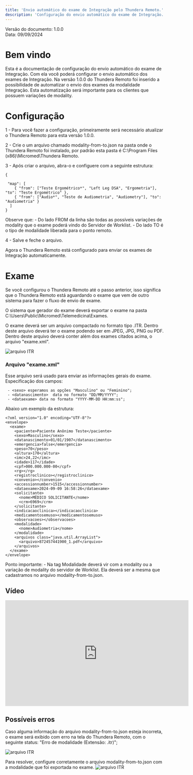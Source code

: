 ```yaml
---
title: 'Envio automático do exame de Integração pelo Thundera Remoto.'
description: 'Configuração do envio automático do exame de Integração.'
---
```


<Note>
  Versão do documento: 1.0.0 <br />
  Data: 09/09/2024
</Note>

# Bem vindo

Esta é a documentação de configuração do envio automático do exame de Integração. Com ela você poderá configurar o envio automático dos exames de Integração.
Na versão 1.0.0 do Thundera Remoto foi inserido a possibilidade de automatizar o envio dos exames da modalidade Integração. Esta automatização será importante para os clientes que possuem variações de modality.

# Configuração

1 - Para você fazer a configuração, primeiramente será necessário atualizar o Thundera Remoto para esta versão 1.0.0.

2 - Crie o um arquivo chamado modality-from-to.json na pasta onde o Thundera Remoto foi instalado, por padrão esta pasta é C:\Program Files (x86)\Micromed\Thundera Remoto.

3 - Após criar o arquivo, abra-o e configuere com a seguinte estrutura:

```Exemplo EXEMPLO
{

 "map": [
    { "from": ["Teste Ergométrico*", "Left Leg DSA", "Ergometria"], "to": "Teste Ergométrico" },
    { "from": ["Audio*", "Teste de Audiometria", "Audiometry"], "to": "Audiometria" }
  ]
}
```

<Note>
Observe que: 
 - Do lado FROM da linha são todas as possíveis variações de modality que o exame poderá vindo do Servidor de Worklist.
 - Do lado TO é o tipo de modalidade liberada para o ponto remoto. 
</Note>

4 - Salve e feche o arquivo.

Agora o Thundera Remoto está configurado para enviar os exames de Integração automaticamente.

# Exame

Se você configurou o Thundera Remoto até o passo anterior, isso significa que o Thundera Remoto está aguardando o exame que vem de outro sistema para fazer o fluxo de envio de exame.

O sistema que gerador do exame deverá exportar o exame na pasta C:\Users\Public\Micromed\Telemedicina\Exames.

O exame deverá ser um arquivo compactado no formato tipo .ITR.
  Dentro deste arquivo deverá ter o exame podendo ser em JPEG, JPG, PNG ou PDF.
  Dentro deste arquivo deverá conter além dos exames citados acima, o arquivo "exame.xml".

  ![arquivo ITR](\api-reference\api-thundera-remoto\image_1.jpg)


### Arquivo "exame.xml"

Esse arquivo será usado para enviar as informações gerais do exame. 
Especificação dos campos:


```
 - <sexo> esperamos as opções "Masculino" ou "Feminino";
 - <datanascimento>  data no formato "DD/MM/YYYY";
 - <dataexame> data no formato "YYYY-MM-DD HH:mm:ss";
```

Abaixo um exemplo da estrutura:
```Exemplo exame.xlm
<?xml version="1.0" encoding="UTF-8"?>
<envelope>
  <exame>
    <paciente>Paciente Anônimo Teste</paciente>
    <sexo>Masculino</sexo>
    <datanascimento>01/01/1907</datanascimento>
    <emergencia>false</emergencia>
    <peso>70</peso>
    <altura>170</altura>
    <imc>24,22</imc>
    <idade>117</idade>
    <cpf>000.000.000-00</cpf>
    <rg></rg>
    <registroclinico></registroclinico>
    <convenio></convenio>
    <accessionnumber>1515</accessionnumber>
    <dataexame>2024-09-09 16:58:26</dataexame>
    <solicitante>
      <nome>MÉDICO SOLICITANTE</nome>
      <crm>6969</crm>
    </solicitante>
    <indicacaoclinica></indicacaoclinica>
    <medicamentosemuso></medicamentosemuso>
    <observacoes></observacoes>
    <modalidade>
      <nome>Audiometria</nome>
    </modalidade>
    <arquivos class="java.util.ArrayList">
      <arquivo>872457441900_1.pdf</arquivo>
    </arquivos>
  </exame>
</envelope>
```

<Note>
Ponto importante:
  - Na tag Modalidade deverá vir com a modality ou a variação de modality do servidor de Worklist. Ela deverá ser a mesma que cadastramos no arquivo modality-from-to.json.
</Note>


## Vídeo
<iframe width="580" height="335" src="https://uploads.linear.app/e0f31de4-31a1-4189-9a99-aa26a0fcbbab/760e363e-82d0-47f1-8dbc-d6ebdd8dfdd5/9edca1e3-86ae-4888-a8a4-4ec11daa236c" title="YouTube video player" frameborder="0" allow="accelerometer; autoplay; clipboard-write; encrypted-media; gyroscope; picture-in-picture; web-share" referrerpolicy="strict-origin-when-cross-origin" allowfullscreen="true"></iframe>



## Possíveis erros

Caso alguma informação do arquivo modality-from-to.json esteja incorreta, o exame será exibido com erro na tela do Thundera Remoto, com o seguinte status: "Erro de modalidade (Extensão: .itr)";
 
 ![arquivo ITR](\api-reference\api-thundera-remoto\image_2.jpg)


Para resolver, configure corretamente o arquivo modality-from-to.json com a modalidade que foi exportada no exame.
 ![arquivo ITR](\api-reference\api-thundera-remoto\image_3.jpg)
 


